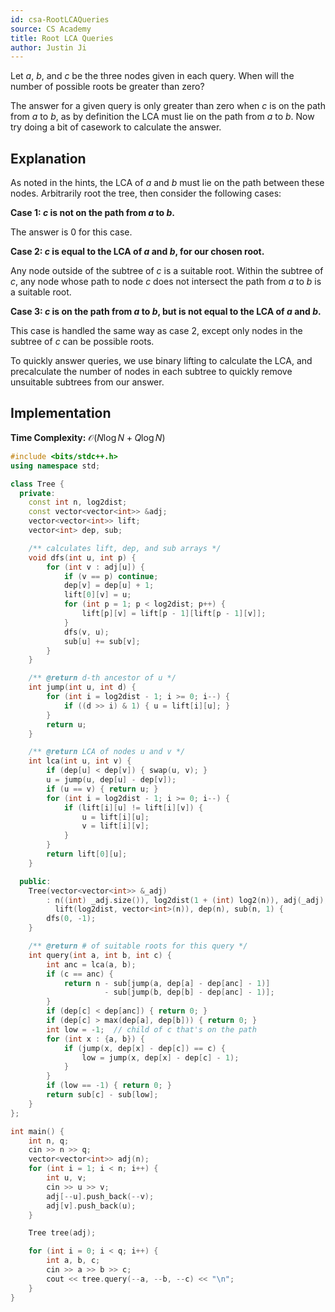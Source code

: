 ```yaml
---
id: csa-RootLCAQueries
source: CS Academy
title: Root LCA Queries
author: Justin Ji
---
```


<Spoiler title = "Hint 1">

Let $a$, $b$, and $c$ be the three nodes given in each query.
When will the number of possible roots be greater than zero?

</Spoiler>

<Spoiler title = "Answer to Hint 1">

The answer for a given query is only greater than zero when $c$ is on the path
from $a$ to $b$, as by definition the LCA must lie on the path from $a$ to $b$.
Now try doing a bit of casework to calculate the answer.

</Spoiler>

<Spoiler title = "Solution">

## Explanation

As noted in the hints, the LCA of $a$ and $b$ must lie on the path between these
nodes. Arbitrarily root the tree, then consider the following cases:

**Case 1: $c$ is not on the path from $a$ to $b$.**

The answer is $0$ for this case.

**Case 2: $c$ is equal to the LCA of $a$ and $b$, for our chosen root.**

Any node outside of the subtree of $c$ is a suitable root. Within the subtree of
$c$, any node whose path to node $c$ does not intersect the path from $a$ to $b$
is a suitable root.

**Case 3: $c$ is on the path from $a$ to $b$, but is not equal to the LCA of
$a$ and $b$.**

This case is handled the same way as case 2, except only nodes in the subtree
of $c$ can be possible roots.

To quickly answer queries, we use binary lifting to calculate the LCA, and
precalculate the number of nodes in each subtree to quickly remove unsuitable
subtrees from our answer.

## Implementation

**Time Complexity:** $\mathcal{O}(N\log{N} + Q\log{N})$

<LanguageSection>
<CPPSection>

```cpp
#include <bits/stdc++.h>
using namespace std;

class Tree {
  private: 
    const int n, log2dist;
    const vector<vector<int>> &adj;
    vector<vector<int>> lift;
    vector<int> dep, sub;

    /** calculates lift, dep, and sub arrays */
    void dfs(int u, int p) {
        for (int v : adj[u]) {
			if (v == p) continue;
			dep[v] = dep[u] + 1;
			lift[0][v] = u;
			for (int p = 1; p < log2dist; p++) {
				lift[p][v] = lift[p - 1][lift[p - 1][v]];
			}
			dfs(v, u);
			sub[u] += sub[v];
		}
    }

    /** @return d-th ancestor of u */
    int jump(int u, int d) {
        for (int i = log2dist - 1; i >= 0; i--) {
			if ((d >> i) & 1) { u = lift[i][u]; }
		}
		return u;
    }

    /** @return LCA of nodes u and v */
    int lca(int u, int v) {
        if (dep[u] < dep[v]) { swap(u, v); }
		u = jump(u, dep[u] - dep[v]);
		if (u == v) { return u; }
		for (int i = log2dist - 1; i >= 0; i--) {
			if (lift[i][u] != lift[i][v]) {
				u = lift[i][u];
				v = lift[i][v];
			}
		}
		return lift[0][u];
    }

  public:
    Tree(vector<vector<int>> &_adj) 
        : n((int) _adj.size()), log2dist(1 + (int) log2(n)), adj(_adj), 
          lift(log2dist, vector<int>(n)), dep(n), sub(n, 1) {
        dfs(0, -1);
    }

    /** @return # of suitable roots for this query */
    int query(int a, int b, int c) {
        int anc = lca(a, b);
		if (c == anc) {
			return n - sub[jump(a, dep[a] - dep[anc] - 1)]
			         - sub[jump(b, dep[b] - dep[anc] - 1)];
		}
		if (dep[c] < dep[anc]) { return 0; }
        if (dep[c] > max(dep[a], dep[b])) { return 0; }
		int low = -1;  // child of c that's on the path
		for (int x : {a, b}) {
			if (jump(x, dep[x] - dep[c]) == c) {
				low = jump(x, dep[x] - dep[c] - 1);
			}
		}
		if (low == -1) { return 0; }
		return sub[c] - sub[low];
    }
};

int main() {
	int n, q;
	cin >> n >> q;
	vector<vector<int>> adj(n);
	for (int i = 1; i < n; i++) {
		int u, v;
		cin >> u >> v;
		adj[--u].push_back(--v);
		adj[v].push_back(u);
	}

	Tree tree(adj);

	for (int i = 0; i < q; i++) {
		int a, b, c;
		cin >> a >> b >> c;
		cout << tree.query(--a, --b, --c) << "\n";
	}
}
```

</CPPSection>
</LanguageSection>

</Spoiler>
